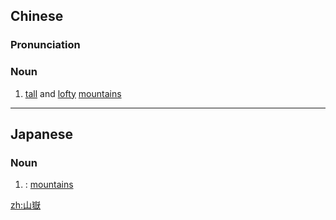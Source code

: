 {{also|山岳}}
==Chinese==
{{zh-forms|s=山岳|t2=山岳}}

===Pronunciation===
{{zh-pron
|m=shānyuè
|c=saan1 ngok6
|h=pfs=sân-ngo̍k
|mn=qz,tw,xm:soaⁿ-ga̍k/zz:san-ga̍k
|cat=n
}}

===Noun===
{{zh-noun}}

# [[tall]] and [[lofty]] [[mountain]]s

----

==Japanese==
{{ja-kanjitab|山|嶽}}

===Noun===
{{ja-noun|さんがく|shin=山岳}}

# {{kyujitai spelling of|山岳}}: [[mountains]]

[[zh:山嶽]]